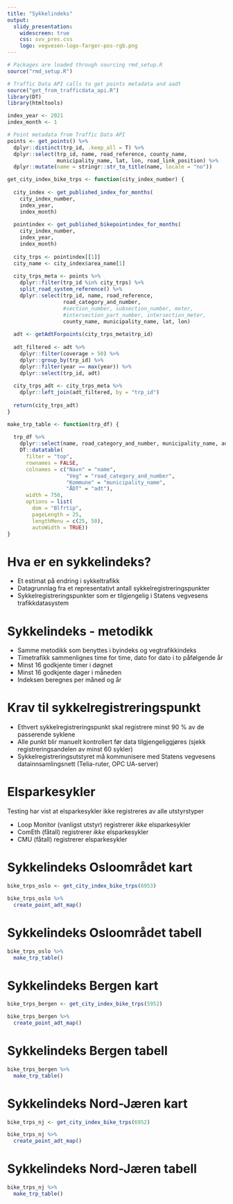 ```yaml
---
title: "Sykkelindeks"
output: 
  slidy_presentation:
    widescreen: true
    css: svv_pres.css
    logo: vegvesen-logo-farger-pos-rgb.png
---
```


```r
# Packages are loaded through sourcing rmd_setup.R
source("rmd_setup.R")

# Traffic Data API calls to get points metadata and aadt
source("get_from_trafficdata_api.R")
library(DT)
library(htmltools)
```

```r
index_year <- 2021
index_month <- 1

# Point metadata from Traffic Data API
points <- get_points() %>%
  dplyr::distinct(trp_id, .keep_all = T) %>%
  dplyr::select(trp_id, name, road_reference, county_name,
                municipality_name, lat, lon, road_link_position) %>% 
  dplyr::mutate(name = stringr::str_to_title(name, locale = "no"))
```

```r
get_city_index_bike_trps <- function(city_index_number) {
  
  city_index <- get_published_index_for_months(
    city_index_number, 
    index_year, 
    index_month)
  
  pointindex <- get_published_bikepointindex_for_months(
    city_index_number,
    index_year, 
    index_month)
  
  city_trps <- pointindex[[1]]
  city_name <- city_index$area_name[1]
  
  city_trps_meta <- points %>% 
    dplyr::filter(trp_id %in% city_trps) %>% 
    split_road_system_reference() %>% 
    dplyr::select(trp_id, name, road_reference, 
                  road_category_and_number,
                  #section_number, subsection_number, meter,
                  #intersection_part_number, intersection_meter,
                  county_name, municipality_name, lat, lon)
  
  adt <- getAdtForpoints(city_trps_meta$trp_id)
  
  adt_filtered <- adt %>%
    dplyr::filter(coverage > 50) %>%
    dplyr::group_by(trp_id) %>%
    dplyr::filter(year == max(year)) %>%
    dplyr::select(trp_id, adt)
  
  city_trps_adt <- city_trps_meta %>% 
    dplyr::left_join(adt_filtered, by = "trp_id")
  
  return(city_trps_adt)
}

make_trp_table <- function(trp_df) {
  
  trp_df %>%
    dplyr::select(name, road_category_and_number, municipality_name, adt) %>% 
    DT::datatable(
      filter = "top",
      rownames = FALSE,
      colnames = c("Navn" = "name",
                   "Veg" = "road_category_and_number",
                   "Kommune" = "municipality_name",
                   "ÅDT" = "adt"),
      width = 750,
      options = list(
        dom = "Blfrtip",
        pageLength = 25,
        lengthMenu = c(25, 50),
        autoWidth = TRUE))
}
```


# Hva er en sykkelindeks?

- Et estimat på endring i sykkeltrafikk
- Datagrunnlag fra et representativt antall sykkelregistreringspunkter
- Sykkelregistreringspunkter som er tilgjengelig i Statens vegvesens trafikkdatasystem


# Sykkelindeks - metodikk

- Samme metodikk som benyttes i byindeks og vegtrafikkindeks
- Timetrafikk sammenlignes time for time, dato for dato i to påfølgende år
- Minst 16 godkjente timer i døgnet
- Minst 16 godkjente dager i måneden
- Indeksen beregnes per måned og år


# Krav til sykkelregistreringspunkt

- Ethvert sykkelregistreringspunkt skal registrere minst 90 % av de passerende syklene
- Alle punkt blir manuelt kontrollert før data tilgjengeliggjøres (sjekk registreringsandelen av minst 60 sykler)
- Sykkelregistreringsutstyret må kommunisere med Statens vegvesens datainnsamlingsnett (Telia-ruter, OPC UA-server)


# Elsparkesykler

Testing har vist at elsparkesykler ikke registreres av alle utstyrstyper

- Loop Monitor (vanligst utstyr) registrerer _ikke_ elsparkesykler
- ComEth (fåtall) registrerer _ikke_ elsparkesykler
- CMU (fåtall) registrerer elsparkesykler 


# Sykkelindeks Osloområdet kart

```r
bike_trps_oslo <- get_city_index_bike_trps(6953)

bike_trps_oslo %>% 
  create_point_adt_map()
```

# Sykkelindeks Osloområdet tabell

```r
bike_trps_oslo %>%
  make_trp_table()
```


# Sykkelindeks Bergen kart

```r
bike_trps_bergen <- get_city_index_bike_trps(5952)

bike_trps_bergen %>% 
  create_point_adt_map()
```


# Sykkelindeks Bergen tabell

```r
bike_trps_bergen %>%
  make_trp_table()
```


# Sykkelindeks Nord-Jæren kart

```r
bike_trps_nj <- get_city_index_bike_trps(6952)

bike_trps_nj %>% 
  create_point_adt_map()
```


# Sykkelindeks Nord-Jæren tabell

```r
bike_trps_nj %>%
  make_trp_table()
```





